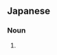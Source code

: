{{also|挑灯}}
==Japanese==
{{ja-kanjitab|ちょう|yomi=o|ちん}}

===Noun===
{{ja-noun|ちょうちん|shin=挑灯|hhira=てうちん}}

# {{kyujitai of|挑灯}}